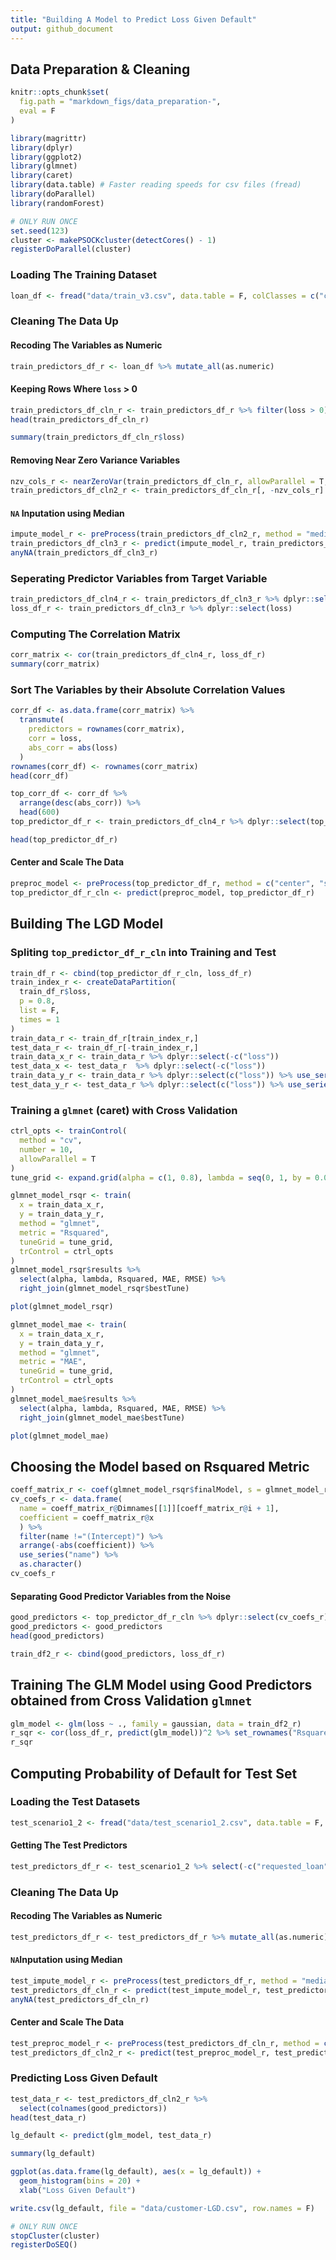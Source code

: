 ```yaml
---
title: "Building A Model to Predict Loss Given Default"
output: github_document
---
```


## Data Preparation & Cleaning

```r
knitr::opts_chunk$set(
  fig.path = "markdown_figs/data_preparation-",
  eval = F
)
```

```r
library(magrittr)
library(dplyr)
library(ggplot2)
library(glmnet)
library(caret)
library(data.table) # Faster reading speeds for csv files (fread)
library(doParallel)
library(randomForest)
```


```r
# ONLY RUN ONCE
set.seed(123)
cluster <- makePSOCKcluster(detectCores() - 1)
registerDoParallel(cluster)
```

### Loading The Training Dataset

```r
loan_df <- fread("data/train_v3.csv", data.table = F, colClasses = c("character"))
```

### Cleaning The Data Up

#### Recoding The Variables as Numeric

```r
train_predictors_df_r <- loan_df %>% mutate_all(as.numeric)
```

#### Keeping Rows Where `loss` > 0

```r
train_predictors_df_cln_r <- train_predictors_df_r %>% filter(loss > 0)
head(train_predictors_df_cln_r)
```

```r
summary(train_predictors_df_cln_r$loss)
```

#### Removing Near Zero Variance Variables

```r
nzv_cols_r <- nearZeroVar(train_predictors_df_cln_r, allowParallel = T, foreach = T)
train_predictors_df_cln2_r <- train_predictors_df_cln_r[, -nzv_cols_r]
```

#### `NA` Inputation using Median

```r
impute_model_r <- preProcess(train_predictors_df_cln2_r, method = "medianImpute")
train_predictors_df_cln3_r <- predict(impute_model_r, train_predictors_df_cln2_r)
anyNA(train_predictors_df_cln3_r)
```

### Seperating Predictor Variables from Target Variable

```r
train_predictors_df_cln4_r <- train_predictors_df_cln3_r %>% dplyr::select(-c("V1", "id", "loss"))
loss_df_r <- train_predictors_df_cln3_r %>% dplyr::select(loss)
```

### Computing The Correlation Matrix

```r
corr_matrix <- cor(train_predictors_df_cln4_r, loss_df_r)
summary(corr_matrix)
```

### Sort The Variables by their Absolute Correlation Values

```r
corr_df <- as.data.frame(corr_matrix) %>%
  transmute(
    predictors = rownames(corr_matrix),
    corr = loss,
    abs_corr = abs(loss)
  )
rownames(corr_df) <- rownames(corr_matrix)
head(corr_df)
```

```r
top_corr_df <- corr_df %>%
  arrange(desc(abs_corr)) %>%
  head(600)
top_predictor_df_r <- train_predictors_df_cln4_r %>% dplyr::select(top_corr_df$predictors)
```

```r
head(top_predictor_df_r)
```

#### Center and Scale The Data

```r
preproc_model <- preProcess(top_predictor_df_r, method = c("center", "scale"))
top_predictor_df_r_cln <- predict(preproc_model, top_predictor_df_r)
```

## Building The LGD Model

### Spliting `top_predictor_df_r_cln` into Training and Test

```r
train_df_r <- cbind(top_predictor_df_r_cln, loss_df_r)
train_index_r <- createDataPartition(
  train_df_r$loss,
  p = 0.8,
  list = F,
  times = 1
)
train_data_r <- train_df_r[train_index_r,]
test_data_r <- train_df_r[-train_index_r,]
train_data_x_r <- train_data_r %>% dplyr::select(-c("loss"))
test_data_x <- test_data_r  %>% dplyr::select(-c("loss"))
train_data_y_r <- train_data_r %>% dplyr::select(c("loss")) %>% use_series("loss") %>% as.numeric()
test_data_y_r <- test_data_r %>% dplyr::select(c("loss")) %>% use_series("loss") %>% as.numeric()
```

### Training a `glmnet` (caret) with Cross Validation

```r
ctrl_opts <- trainControl(
  method = "cv",
  number = 10,
  allowParallel = T
)
tune_grid <- expand.grid(alpha = c(1, 0.8), lambda = seq(0, 1, by = 0.01))
```


```r
glmnet_model_rsqr <- train(
  x = train_data_x_r,
  y = train_data_y_r,
  method = "glmnet",
  metric = "Rsquared",
  tuneGrid = tune_grid,
  trControl = ctrl_opts
)
glmnet_model_rsqr$results %>%
  select(alpha, lambda, Rsquared, MAE, RMSE) %>%
  right_join(glmnet_model_rsqr$bestTune)
```

```r
plot(glmnet_model_rsqr)
```

```r
glmnet_model_mae <- train(
  x = train_data_x_r,
  y = train_data_y_r,
  method = "glmnet",
  metric = "MAE",
  tuneGrid = tune_grid,
  trControl = ctrl_opts
)
glmnet_model_mae$results %>%
  select(alpha, lambda, Rsquared, MAE, RMSE) %>%
  right_join(glmnet_model_mae$bestTune)
```

```r
plot(glmnet_model_mae)
```

## Choosing the Model based on Rsquared Metric

```r
coeff_matrix_r <- coef(glmnet_model_rsqr$finalModel, s = glmnet_model_rsqr$bestTune$lambda)
cv_coefs_r <- data.frame(
  name = coeff_matrix_r@Dimnames[[1]][coeff_matrix_r@i + 1],
  coefficient = coeff_matrix_r@x
  ) %>%
  filter(name !="(Intercept)") %>%
  arrange(-abs(coefficient)) %>%
  use_series("name") %>%
  as.character()
cv_coefs_r
```

#### Separating Good Predictor Variables from the Noise

```r
good_predictors <- top_predictor_df_r_cln %>% dplyr::select(cv_coefs_r)
good_predictors <- good_predictors
head(good_predictors)
```

```r
train_df2_r <- cbind(good_predictors, loss_df_r)
```

## Training The GLM Model using Good Predictors obtained from Cross Validation `glmnet`


```r
glm_model <- glm(loss ~ ., family = gaussian, data = train_df2_r)
r_sqr <- cor(loss_df_r, predict(glm_model))^2 %>% set_rownames("Rsquared")
r_sqr
```


## Computing Probability of Default for Test Set

### Loading the Test Datasets

```r
test_scenario1_2 <- fread("data/test_scenario1_2.csv", data.table = F, colClasses = c("character"))
```

#### Getting The Test Predictors

```r
test_predictors_df_r <- test_scenario1_2 %>% select(-c("requested_loan", "V1", "X", "id"))
```

### Cleaning The Data Up

#### Recoding The Variables as Numeric

```r
test_predictors_df_r <- test_predictors_df_r %>% mutate_all(as.numeric)
```

#### `NA`Inputation using Median

```r
test_impute_model_r <- preProcess(test_predictors_df_r, method = "medianImpute")
test_predictors_df_cln_r <- predict(test_impute_model_r, test_predictors_df_r)
anyNA(test_predictors_df_cln_r)
```

#### Center and Scale The Data

```r
test_preproc_model_r <- preProcess(test_predictors_df_cln_r, method = c("center", "scale"))
test_predictors_df_cln2_r <- predict(test_preproc_model_r, test_predictors_df_cln_r)
```

### Predicting Loss Given Default

```r
test_data_r <- test_predictors_df_cln2_r %>%
  select(colnames(good_predictors))
head(test_data_r)
```

```r
lg_default <- predict(glm_model, test_data_r)
```

```r
summary(lg_default)
```

```r
ggplot(as.data.frame(lg_default), aes(x = lg_default)) +
  geom_histogram(bins = 20) +
  xlab("Loss Given Default")
```

```r
write.csv(lg_default, file = "data/customer-LGD.csv", row.names = F)
```

```r
# ONLY RUN ONCE
stopCluster(cluster)
registerDoSEQ()
```
